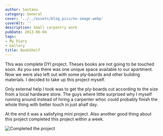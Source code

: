```yaml
---
author: Santanu
category: General
cover: '../../assets/blog_pics/no-image.webp'
coverAlt: ''
description: Small carpentry work
pubDate: 2013-06-04
tags:
- My Diary
- Gallery
title: BookShelf
---
```



This was complete DYI project. Theses books are not going to be touched soon.  As you see there was one unique space available to our apartment.
Now we were also left out with some ply-baords and other building materials. I decided to take up this project myself.

Only external help I took was to get the ply-boards cut according to the size from a local hardware store.
The guys where little surprised why I myself running around instead of hiring a carpenter whoc could probably finish the whole thing with better touch in just ahalf day.

At the end it was a satisfying mini project. Also another good thing about this project completed this project within a week.

<Image src={pic1} alt="Completed the project"/>